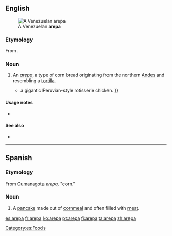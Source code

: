 ==English==
[[File:Arepa_asada.JPG|thumb|A Venezuelan '''arepa''']]

===Etymology===
From {{etyl|es|en}} {{term|lang=es|arepa}}.

===Noun===
{{en-noun}}

# An ''[[#Spanish|arepa]]'', a type of corn bread originating from the northern [[Andes]] and resembling a [[tortilla]].
#* {{quote-news|2009|January 25|Kris Ensminger|On the Cheap|New York Times|url=http://www.nytimes.com/2009/01/25/nyregion/thecity/25rest.html
|passage=The menu darts among Latin American cuisines like '''arepas''', empanadas (a duo) and {{...|Luz’s most popular dish,}} a gigantic Peruvian-style rotisserie chicken. }}

====Usage notes====
* {{U:en:foreignism|Spanish}}

====See also====
* {{pedialite}}

----

==Spanish==
===Etymology===
From [[w:Cumanagota language|Cumanagota]] ''erepa,'' "corn." 
===Noun===
{{es-noun|f}}

# A [[pancake]] made out of [[cornmeal]] and often filled with [[meat]].

[[Category:es:Foods]]

[[es:arepa]]
[[fr:arepa]]
[[ko:arepa]]
[[pt:arepa]]
[[fi:arepa]]
[[ta:arepa]]
[[zh:arepa]]